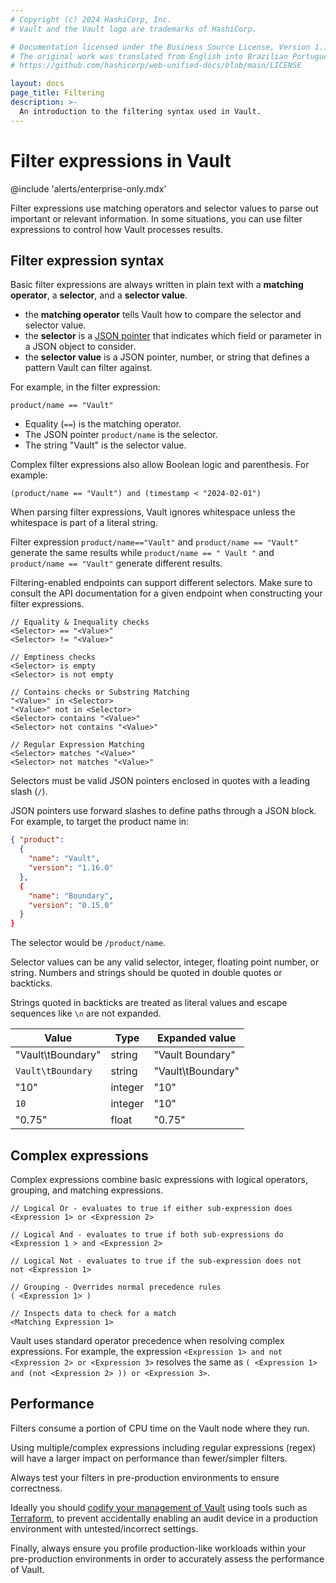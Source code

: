 ```yaml
---
# Copyright (c) 2024 HashiCorp, Inc.
# Vault and the Vault logo are trademarks of HashiCorp.

# Documentation licensed under the Business Source License, Version 1.1.
# The original work was translated from English into Brazilian Portuguese.
# https://github.com/hashicorp/web-unified-docs/blob/main/LICENSE

layout: docs
page_title: Filtering
description: >-
  An introduction to the filtering syntax used in Vault.
---
```


# Filter expressions in Vault

@include 'alerts/enterprise-only.mdx'

Filter expressions use matching operators and selector values to parse
out important or relevant information. In some situations, you can use filter
expressions to control how Vault processes results.

## Filter expression syntax

Basic filter expressions are always written in plain text with a
**matching operator**, a **selector**, and a **selector value**.

- the **matching operator** tells Vault how to compare the selector and selector
  value.
- the **selector** is a [JSON pointer](https://tools.ietf.org/html/rfc6901) that
  indicates which field or parameter in a JSON object to consider.
- the **selector value** is a JSON pointer, number, or string that defines a
  pattern Vault can filter against.

For example, in the filter expression:

```text
product/name == "Vault"
```

- Equality (`==`) is the matching operator.
- The JSON pointer `product/name` is the selector.
- The string "Vault" is the selector value.

Complex filter expressions also allow Boolean logic and parenthesis. For example:

```text
(product/name == "Vault") and (timestamp < "2024-02-01")
```

When parsing filter expressions, Vault ignores whitespace unless the whitespace
is part of a literal string.

Filter expression
`product/name=="Vault"` and `product/name == "Vault"` generate the same results
while `product/name == " Vault "` and `product/name == "Vault"` generate
different results.

<Note title="Selectors are not universal">

  Filtering-enabled endpoints can support different selectors. Make sure to
  consult the API documentation for a given endpoint when constructing your
  filter expressions.

</Note>
<Tabs>

<Tab heading="Matching operators">



```text
// Equality & Inequality checks
<Selector> == "<Value>"
<Selector> != "<Value>"

// Emptiness checks
<Selector> is empty
<Selector> is not empty

// Contains checks or Substring Matching
"<Value>" in <Selector>
"<Value>" not in <Selector>
<Selector> contains "<Value>"
<Selector> not contains "<Value>"

// Regular Expression Matching
<Selector> matches "<Value>"
<Selector> not matches "<Value>"
```

</Tab>

<Tab heading="Selectors">


Selectors must be valid JSON pointers enclosed in quotes with a leading slash (`/`).


JSON pointers use forward slashes to define paths through a JSON block. For
example, to target the product name in:

```json
{ "product":
  {
    "name": "Vault",
    "version": "1.16.0"
  },
  {
    "name": "Boundary",
    "version": "0.15.0"
  }
}

```

The selector would be `/product/name`.


</Tab>

<Tab heading="Selector values">


Selector values can be any valid selector, integer, floating point number, or
string. Numbers and strings should be quoted in double quotes or backticks.

Strings quoted in backticks are treated as literal values and escape sequences
like `\n` are not expanded.

| Value             | Type    | Expanded value    |
|-------------------|---------|-------------------|
| "Vault\tBoundary" | string  | "Vault	Boundary" |
| `Vault\tBoundary` | string  | "Vault\tBoundary" |
| "10"              | integer | "10"              |
| `10`              | integer | "10"              |
| "0.75"            | float   | "0.75"            |


</Tab>

</Tabs>

## Complex expressions

Complex expressions combine basic expressions with logical operators, grouping, and matching expressions.

```text
// Logical Or - evaluates to true if either sub-expression does
<Expression 1> or <Expression 2>

// Logical And - evaluates to true if both sub-expressions do
<Expression 1 > and <Expression 2>

// Logical Not - evaluates to true if the sub-expression does not
not <Expression 1>

// Grouping - Overrides normal precedence rules
( <Expression 1> )

// Inspects data to check for a match
<Matching Expression 1>
```

Vault uses standard operator precedence when resolving complex
expressions. For example, the expression
`<Expression 1> and not <Expression 2> or <Expression 3>` resolves
the same as
`( <Expression 1> and (not <Expression 2> )) or <Expression 3>`.


## Performance

Filters consume a portion of CPU time on the Vault node where they run.

<Note title="Regular expressions">
  Using multiple/complex expressions including regular expressions
  (regex) will have a larger impact on performance than fewer/simpler filters.
</Note>

Always test your filters in pre-production environments to ensure correctness.

Ideally you should [codify your management of Vault](/vault/tutorials/operations/codify-mgmt-vault-terraform)
using tools such as [Terraform](https://www.terraform.io/), to prevent accidentally enabling an audit device
in a production environment with untested/incorrect settings.

Finally, always ensure you profile production-like workloads within your pre-production
environments in order to accurately assess the performance of Vault.
